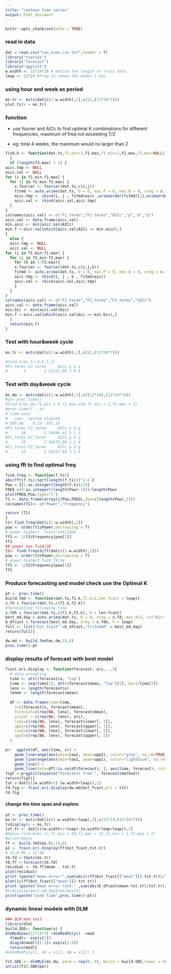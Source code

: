 ```yaml
---
title: "canteen time series"
output: html_document
---
```


```r
knitr::opts_chunk$set(echo = TRUE)
```

### read in data
```r
dat = read.csv("can_even.csv.txt",header = T)
library("tseries")
library("forecast")
library("ggplot2")
w.width <- 12*24*28 # define the length of train data
leap <- 12*24 #freq to renew the model 1 day 
```
### using hour and week as period
```r
ms.tr <- msts(dat[c(1:w.width),2],c(12,(12*24*7)))
plot.ts(x = ms.tr)
```

### function 

* use fourier and AICc to find optimal K combinations for different frequencies, maximum of freq not exceeding T/2  

* eg: total 4 weeks, the maximum would no larger than 2

```r
find.k <- function(dat.ts,f1.min=1,f1.max,f2.min=1,f2.max,f3.max=NULL)
  {
  if (length(f3.max) < 1) {
aicc.tmp <- NULL
aicc.val <- NULL
for (i in f1.min:f1.max) {
  for (j in f2.min:f2.max) {
    x.fourier <- fourier(dat.ts,c(i,j))
    fitmd <- auto.arima(dat.ts, D = 0, max.P = 0, max.Q = 0, xreg = x.fourier,seasonal=FALSE,max.d=2, ic="aicc", allowdrift=TRUE)
    aicc.tmp <- cbind(i, j , fitmd$aicc ,arimaorder(fitmd)[1],arimaorder(fitmd)[2],arimaorder(fitmd)[3])
    aicc.val <- rbind(aicc.val,aicc.tmp)
  }
}
colnames(aicc.val) <- c("F1_terms","F2_terms","AICc","p","d","q")
aicc.val <- data.frame(aicc.val)
min.aicc <- min(aicc.val$AICc)
min.f <-aicc.val[which(aicc.val$AICc == min.aicc),]
}
  else {
  aicc.tmp <- NULL
  aicc.val <- NULL
for (i in f1.min:f1.max) {
  for (j in f2.min:f2.max) {
    for (k in 1:f3.max){
    x.fourier <- fourier(dat.ts,c(i,j,k))
    fitmd <- auto.arima(dat.ts, D = 0, max.P = 0, max.Q = 0, xreg = x.fourier,seasonal=FALSE,max.d=2, ic="aicc", allowdrift=TRUE)
    aicc.tmp <- cbind(i, j , k , fitmd$aicc)
    aicc.val <- rbind(aicc.val,aicc.tmp)
    }
  }
}
colnames(aicc.val) <- c("F1_terms","F2_terms","F3_terms","AICc")
aicc.val <- data.frame(aicc.val)
min.bic <- min(aicc.val$bic)
min.f <-aicc.val[which(aicc.val$bic == min.bic),]
  }
  return(min.f)
}
```
### Test with hour&week cycle
```r
ms.tr <- msts(dat[c(1:w.width),2],c(12,(12*24*7)))

#find.k(ms.tr,4,6,1,2)
#F1_terms F2_terms     AICc p d q
#       5        2 55222.88 3 0 4
```
### Test with day&week cycle
```r
ms.dw <- msts(dat[c(1:w.width),2],c((12*24),(12*24*7)))
#pt<-proc.time()
#find.k(ms.dw,f1.min = 6,f1.max =10,f2.min = 1,f2.max = 2)
#proc.time() - pt
# time used
#   user  system elapsed 
# 589.86    0.19  591.26
#F1_terms F2_terms     AICc p d q
#      10        2 54646.41 5 1 3
#F1_terms F2_terms     AICc p d q
#      15        1 54579.08 2 1 4
#F1_terms F2_terms     AICc p d q
#      25        1 54523.88 3 1 4
```
### using fft to find optimal freq
```r
find.freq <- function(f.ts){
abs(fft(f.ts)/sqrt(length(f.ts)))^2-> I
Pow = I[1:as.integer(length(f.ts)/2)]
FREQ =(0:as.integer((length(Pow)-1)))/length(Pow)
plot(FREQ,Pow,type="l")
T1 <- data.frame(array(c(Pow,FREQ),dim=c(length(Pow),2)))
colnames(T1)<- c("Power","Frequency")

return (T1)
}
t1<-find.freq(dat[c(1:w.width),2]) 
pow <- order(t1$Power,decreasing = T) 
# power highest  T=Inf/144/1008
ff1 <- 1/t1$Frequency[pow[2]]
ff1
## power has T=24/28
t2<- find.freq(diff(dat[c(1:w.width),2]))
pow <- order(t2$Power,decreasing = T) 
# power highest T=28.79/24
ff1 <- 1/t2$Frequency[pow[1]]
ff1
```

### Produce forecasting and model check use the Optimal K
```r
pt <- proc.time()
build.fmd <- function(dat.ts,f1.k,f2.k=1,len.fcast = leap){
x.fd = fourier(dat.ts,c(f1.k,f2.k))
#forecasting following time
x.fdh = fourier(dat.ts,c(f1.k,f2.k), h = len.fcast) 
best_md.day = auto.arima(dat.ts, D = 0, xreg = x.fd, max.d=3, ic="bic",seasonal = F, allowdrift=TRUE)
b_dfcast = forecast(best_md.day, xreg = x.fdh, h = leap)
full <- list("bst_fcast" =b_dfcast,"fittedmd" = best_md.day)
return(full)}

dw.md <- build.fmd(ms.dw,15,6)
proc.time()-pt
```

### display results of forecast with best model
```r

fcast.ori.display <- function(forecast, ori,...){
  # data wrangling
  time <- attr(forecast$x, "tsp")
  time <- seq(time[1], attr(forecast$mean, "tsp")[2], by=1/time[3])
  lenx <- length(forecast$x)
  lenmn <- length(forecast$mean)
 
  df <- data.frame(time=time,
    x=c(forecast$x, forecast$mean),
    forecast=c(rep(NA, lenx), forecast$mean),
    orival = c(rep(NA, lenx), ori),
    low1=c(rep(NA, lenx), forecast$lower[, 1]),
    upp1=c(rep(NA, lenx), forecast$upper[, 1]),
    low2=c(rep(NA, lenx), forecast$lower[, 2]),
    upp2=c(rep(NA, lenx), forecast$upper[, 2])
  )
 
p<-  ggplot(df, aes(time, x)) +
    geom_linerange(aes(ymin=low2, ymax=upp2), color="grey", na.rm=TRUE) +
    geom_linerange(aes(ymin=low1, ymax=upp1), color="lightblue", na.rm=TRUE) +
    geom_line() +
    geom_line(data=df[!is.na(df$forecast), ], aes(time, forecast), color="blue", na.rm=TRUE) +geom_line(data=df[!is.na(df$orival), ], aes(time, orival), color="red",linetype = 2, na.rm=TRUE) 
figf <-p+ggtitle(paste("Forecasts from ", forecast$method))
return(figf)}
tst <-dat[c((w.width+1):(w.width+leap)),2]
fd.fig <- fcast.ori.display(dw.md$bst_fcast,ori = tst)
fd.fig

```
#### change the time span and explore
```r
pt <- proc.time()
ms.tr <- msts(dat[(c(1:w.width)+leap),2],c(12*24,(12*24*7)))
tsdisplay(x = ms.tr)
tst.tr <- dat[c((w.width+1+leap):(w.width+leap+leap)),2]
#kmin<-find.k(ms.tr,f1.min = 10,f1.max = 15,f2.min = 1,f2.max = 2)
#print(kmin)
ff <- build.fmd(ms.tr,15,6)
p2 <- fcast.ori.display(ff$bst_fcast,tst.tr)
# 15,6 ME = 12.88
tb.fd <-tbats(ms.tr)
tb.ff <-forecast(tb.fd)
residual <- tb.ff$mean - tst.tr
plot(residual)
print (paste("mean error:",sum(abs(c(ff$bst_fcast[["mean"]])-tst.tr))/length(tst.tr)))
plot((c(ff$bst_fcast[["mean"]])-tst.tr))
print (paste("mean error rate:" ,sum(abs(b_dfcast$mean-tst.tr)/tst.tr)/length(tst.tr)))
#tsdisplay(best_md.day$residuals)                   
print(paste("used time",proc.time()-pt))
```


### dynamic linear models with DLM
```r
### DLM mod test 
library(dlm)
build.SDE<- function(x) {
dlmModSeas(12*24*7) +dlmModPoly() ->mod
  V(mod)<- exp(x[1])
  diag(W(mod))[1:3]<-exp(x[2:4])
  return(mod)}
#+dlmModPoly(1, dV = x[1], dW = x[2]) }

fit.SDE <- dlmMLE(ms.dw, parm = rep(0, 4), build = build.SDE,lower = rep(1e-8, 2), hessian = TRUE)
unlist(fit.SDE$par)

```

